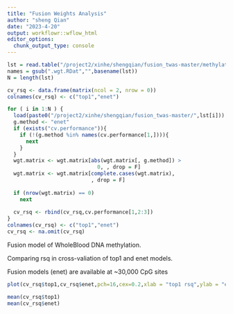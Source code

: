 ```yaml
---
title: "Fusion Weights Analysis"
author: "sheng Qian"
date: "2023-4-20"
output: workflowr::wflow_html
editor_options:
  chunk_output_type: console
---
```



```r
lst = read.table("/project2/xinhe/shengqian/fusion_twas-master/methylation_wholeblood_tmp.pos",as.is=T)[,1]
names = gsub(".wgt.RDat","",basename(lst))
N = length(lst)
```

```r
cv_rsq <- data.frame(matrix(ncol = 2, nrow = 0))
colnames(cv_rsq) <- c("top1","enet")

for ( i in 1:N ) {
  load(paste0("/project2/xinhe/shengqian/fusion_twas-master/",lst[i]))
  g.method <- "enet"
  if (exists("cv.performance")){
    if (!(g.method %in% names(cv.performance[1,]))){
      next
    }
  }
  wgt.matrix <- wgt.matrix[abs(wgt.matrix[, g.method]) > 
                             0, , drop = F]
  wgt.matrix <- wgt.matrix[complete.cases(wgt.matrix), 
                           , drop = F]
  
  if (nrow(wgt.matrix) == 0) 
    next
  
  cv_rsq <- rbind(cv_rsq,cv.performance[1,2:3])
}
colnames(cv_rsq) <- c("top1","enet")
cv_rsq <- na.omit(cv_rsq)
```


Fusion model of WholeBlood DNA methylation. 

Comparing rsq in cross-valiation of top1 and enet models. 

Fusion models (enet) are available at ~30,000 CpG sites

```r
plot(cv_rsq$top1,cv_rsq$enet,pch=16,cex=0.2,xlab = "top1 rsq",ylab = "enet rsq")
```

```r
mean(cv_rsq$top1)
mean(cv_rsq$enet)
```

